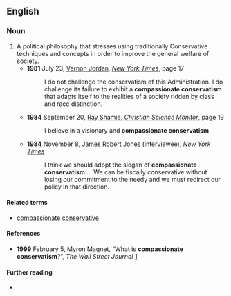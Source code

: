 ==English==

===Noun===
{{en-noun|-}}

# A political philosophy that stresses using traditionally Conservative techniques and concepts in order to improve the general welfare of society.
#* '''1981''' July 23, [[w:Vernon Jordan|Vernon Jordan]], ''[[w:New York Times|New York Times]]'', page 17
#*: I do not challenge the conservatism of this Administration. I do challenge its failure to exhibit a '''compassionate conservatism''' that adapts itself to the realities of a society ridden by class and race distinction.
#* '''1984''' September 20, [[w:Ray Shamie|Ray Shamie]], ''[[w:Christian Science Monitor|Christian Science Monitor]]'', page 19
#*: I believe in a visionary and '''compassionate conservatism'''
#* '''1984''' November 8, [[w:James Robert Jones|James Robert Jones]] (interviewee), ''[[w:New York Times|New York Times]]''
#*: I think we should adopt the slogan of '''compassionate conservatism'''.''...'' We can be fiscally conservative without losing our commitment to the needy and we must redirect our policy in that direction.

====Related terms====
* [[compassionate conservative]]

====References====
* '''1999''' February 5, Myron Magnet, “What is '''compassionate conservatism'''?”, ''The Wall Street Journal'' [http://www.manhattan-institute.org/html/_wsj-what_is_compassionate_con.htm]

====Further reading====
* {{pedialite}}
